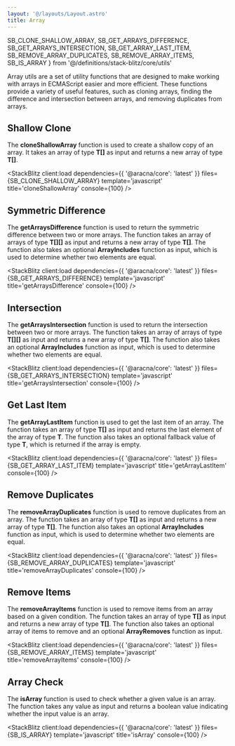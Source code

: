 ```yaml
---
layout: '@/layouts/Layout.astro'
title: Array
---
```


  SB_CLONE_SHALLOW_ARRAY,
  SB_GET_ARRAYS_DIFFERENCE,
  SB_GET_ARRAYS_INTERSECTION,
  SB_GET_ARRAY_LAST_ITEM,
  SB_REMOVE_ARRAY_DUPLICATES,
  SB_REMOVE_ARRAY_ITEMS,
  SB_IS_ARRAY
} from '@/definitions/stack-blitz/core/utils'

Array utils are a set of utility functions that are designed to make working with arrays in ECMAScript easier and more efficient. These functions provide a variety of useful features, such as cloning arrays, finding the difference and intersection between arrays, and removing duplicates from arrays.

## Shallow Clone

The **cloneShallowArray** function is used to create a shallow copy of an array. It takes an array of type **T[]** as input and returns a new array of type **T[]**.

<StackBlitz
  client:load
  dependencies={{ '@aracna/core': 'latest' }}
  files={SB_CLONE_SHALLOW_ARRAY}
  template='javascript'
  title='cloneShallowArray'
  console={100}
/>

## Symmetric Difference

The **getArraysDifference** function is used to return the symmetric difference between two or more arrays. The function takes an array of arrays of type **T[][]** as input and returns a new array of type **T[]**. The function also takes an optional **ArrayIncludes** function as input, which is used to determine whether two elements are equal.

<StackBlitz
  client:load
  dependencies={{ '@aracna/core': 'latest' }}
  files={SB_GET_ARRAYS_DIFFERENCE}
  template='javascript'
  title='getArraysDifference'
  console={100}
/>

## Intersection

The **getArraysIntersection** function is used to return the intersection between two or more arrays. The function takes an array of arrays of type **T[][]** as input and returns a new array of type **T[]**. The function also takes an optional **ArrayIncludes** function as input, which is used to determine whether two elements are equal.

<StackBlitz
  client:load
  dependencies={{ '@aracna/core': 'latest' }}
  files={SB_GET_ARRAYS_INTERSECTION}
  template='javascript'
  title='getArraysIntersection'
  console={100}
/>

## Get Last Item

The **getArrayLastItem** function is used to get the last item of an array. The function takes an array of type **T[]** as input and returns the last element of the array of type **T**. The function also takes an optional fallback value of type **T**, which is returned if the array is empty.

<StackBlitz
  client:load
  dependencies={{ '@aracna/core': 'latest' }}
  files={SB_GET_ARRAY_LAST_ITEM}
  template='javascript'
  title='getArrayLastItem'
  console={100}
/>

## Remove Duplicates

The **removeArrayDuplicates** function is used to remove duplicates from an array. The function takes an array of type **T[]** as input and returns a new array of type **T[]**. The function also takes an optional **ArrayIncludes** function as input, which is used to determine whether two elements are equal.

<StackBlitz
  client:load
  dependencies={{ '@aracna/core': 'latest' }}
  files={SB_REMOVE_ARRAY_DUPLICATES}
  template='javascript'
  title='removeArrayDuplicates'
  console={100}
/>

## Remove Items

The **removeArrayItems** function is used to remove items from an array based on a given condition. The function takes an array of type **T[]** as input and returns a new array of type **T[]**. The function also takes an optional array of items to remove and an optional **ArrayRemoves** function as input.

<StackBlitz
  client:load
  dependencies={{ '@aracna/core': 'latest' }}
  files={SB_REMOVE_ARRAY_ITEMS}
  template='javascript'
  title='removeArrayItems'
  console={100}
/>

## Array Check

The **isArray** function is used to check whether a given value is an array. The function takes any value as input and returns a boolean value indicating whether the input value is an array.

<StackBlitz
  client:load
  dependencies={{ '@aracna/core': 'latest' }}
  files={SB_IS_ARRAY}
  template='javascript'
  title='isArray'
  console={100}
/>
